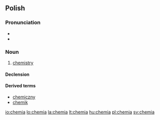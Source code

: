 ==Polish==

===Pronunciation===
* {{audio|Pl-chemia.ogg|audio}}
* {{IPA|/ˈxɛmja/|lang=pl}}

===Noun===
{{infl|pl|noun|g=f}}

# [[chemistry]]

====Declension====
{{pl-decl-noun
|chemia|chemie
|chemii|chemii/chemij
|chemii|chemiom
|chemię|chemie
|chemią|chemiami
|chemii|chemiach
|chemio|chemie
}}

====Derived terms====
*[[chemiczny]]
*[[chemik]]

[[Category:pl:Chemistry| ]]

[[io:chemia]]
[[lo:chemia]]
[[la:chemia]]
[[lt:chemia]]
[[hu:chemia]]
[[pl:chemia]]
[[sv:chemia]]